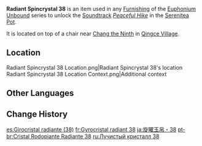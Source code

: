 {{Item Infobox
|id           = 141038
|image        = Item Radiant Spincrystal.png
|type         = Adventure Items
|group        = Radiant Spincrystals
|group2       = Liyue Spincrystals
|quality      = 4
|invCategory  = Precious Items
|description  = This wondrous crystal contains a certain rhythm, like something beautiful woven from delicate silk. These items can be found throughout the mainland or from merchants who collect curios. The tune held within this crystal can be revivified in your [[Serenitea Pot]] using either "[[Euphonium Unbound: Winding]]" or "[[Euphonium Unbound: Soaring]]." The tune contained within this [[Radiant Spincrystal]] is "[[Peaceful Hike]]."
|source1      = [[Qingce Village]]
|track        = Peaceful Hike
}}
'''Radiant Spincrystal 38''' is an item used in any [[Furnishing]] of the [[Euphonium Unbound]] series to unlock the [[Soundtrack]] ''[[Peaceful Hike]]'' in the [[Serenitea Pot]].

It is located on top of a chair near [[Chang the Ninth]] in [[Qingce Village]].

==Location==
<gallery>
Radiant Spincrystal 38 Location.png|Radiant Spincrystal 38's location
Radiant Spincrystal 38 Location Context.png|Additional context
</gallery>

==Other Languages==
{{Other Languages
|default_hidden = 1
|en      = Radiant Spincrystal 38
|zhs     = 旋曜玉帛・其三十八
|zhs_rm  = Xuán Yào Yùbó - Qí Sānshíbā
|zht     = 旋曜玉帛・其三十八
|zht_rm  = Xuán Yào Yùbó - Qí Sānshíbā
|ja      = 旋曜玉帛・38
|ja_rm   = Sen'you Gyokuhaku - Sanjuuhachi{{Assumed}}
|ko      = 빛나는 결정・38
|ko_rm   = Binnaneun Gyeoljeong - Samsip'pal
|es      = Girocristal radiante (38)
|fr      = Gyrocristal radiant 38
|ru      = Лучистый кристалл 38
|th      = Radiant Spincrystal 38
|vi      = Ngọc Thạch Âm Vang 38
|de      = Strahlender Drehkristall XXXVIII
|id      = Radiant Spincrystal 38
|pt      = Cristal Rodopiante Radiante 38
|tr      = Parlak Burgu Kristal 38
|it      = Voltacristallo radioso 38
}}

==Change History==
{{Change History|2.6}}

[[es:Girocristal radiante (38)]]
[[fr:Gyrocristal radiant 38]]
[[ja:旋曜玉帛・38]]
[[pt-br:Cristal Rodopiante Radiante 38]]
[[ru:Лучистый кристалл 38]]